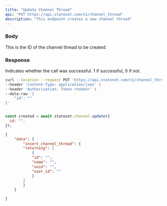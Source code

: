 ```yaml
---
title: "Update Channel Thread"
api: "PUT https://api.stateset.com/v1/channel_thread"
description: "This endpoint creates a new channel thread"
---
```


### Body

<ParamField body="id" type="string">
  This is the ID of the channel thread to be created.
</ParamField>

### Response

<ResponseField name="success" type="number">
  Indicates whether the call was successful. 1 if successful, 0 if not.
</ResponseField>

<RequestExample>

```bash cURL
curl --location --request PUT 'https://api.stateset.com/v1/channel_thread' \
--header 'Content-Type: application/json' \
--header 'Authorization: Token <token>' \
--data-raw '{
    "id": ""
}'
```

```javascript Node.js

const created = await stateset.channel.update({
  id: "",
});

```

</RequestExample>

<ResponseExample>

```json Response
{
    "data": {
        "insert_channel_thread": {
        "returning": [
            {
            "id": "",
            "name": "",
            "uuid": "",
            "user_id": ""
            }
        ]
        }
    }

}
```

</ResponseExample>
